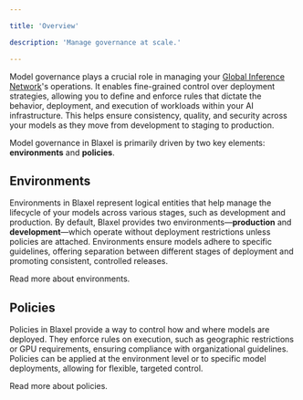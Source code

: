 ```yaml
---

title: 'Overview'

description: 'Manage governance at scale.'

---
```


Model governance plays a crucial role in managing your [Global Inference Network](../Infrastructure/Global-Inference-Network)'s operations. It enables fine-grained control over deployment strategies, allowing you to define and enforce rules that dictate the behavior, deployment, and execution of workloads within your AI infrastructure. This helps ensure consistency, quality, and security across your models as they move from development to staging to production.

Model governance in Blaxel is primarily driven by two key elements: **environments** and **policies**.

## Environments

Environments in Blaxel represent logical entities that help manage the lifecycle of your models across various stages, such as development and production. By default, Blaxel provides two environments—**production** and **development**—which operate without deployment restrictions unless policies are attached. Environments ensure models adhere to specific guidelines, offering separation between different stages of deployment and promoting consistent, controlled releases.

<Card title="Environments" icon="layer-group" href="/Model-Governance/Environments">
Read more about environments.
</Card>

## Policies

Policies in Blaxel provide a way to control how and where models are deployed. They enforce rules on execution, such as geographic restrictions or GPU requirements, ensuring compliance with organizational guidelines. Policies can be applied at the environment level or to specific model deployments, allowing for flexible, targeted control.

<Card title="Policies" icon="file-circle-check" href="/Model-Governance/Policies">
Read more about policies.
</Card>
